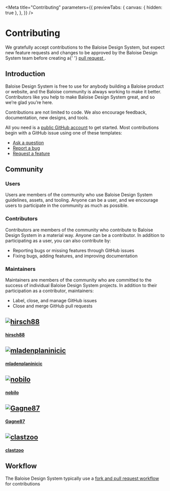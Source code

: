 
<Meta
  title="Contributing"
  parameters={{
    previewTabs: {
      canvas: { hidden: true },
    },
  }}
/>

# Contributing

<bal-doc-lead>
  We gratefully accept contributions to the Baloise Design System, but expect new feature requests and changes to be
  approved by the Baloise Design System team before creating a{' '}
  <a href="https://github.com/baloise/design-system/pulls" target="_blank">
    pull request
  </a>
  .
</bal-doc-lead>

## Introduction

Baloise Design System is free to use for anybody building a Baloise product or website, and the Baloise community is always working to make it better. Contributors like you help to make Baloise Design System great, and so we’re glad you’re here.

Contributions are not limited to code. We also encourage feedback, documentation, new designs, and tools.

All you need is a [public GitHub account](https://github.com/) to get started. Most contributions begin with a GitHub issue using one of these templates:

- [Ask a question](https://github.com/baloise-incubator/design-system/issues/new?assignees=&labels=question&template=question.md)
- [Report a bug](https://github.com/baloise-incubator/design-system/issues/new?assignees=&labels=bug&template=bug-report.md&title=)
- [Request a feature](https://github.com/baloise-incubator/design-system/issues/new?assignees=&labels=enhancement&template=feature-request.md&title=)

## Community

### Users

Users are members of the community who use Baloise Design System guidelines, assets, and tooling. Anyone can be a user, and we encourage users to participate in the community as much as possible.

### Contributors

Contributors are members of the community who contribute to Baloise Design System in a material way. Anyone can be a contributor. In addition to participating as a user, you can also contribute by:

- Reporting bugs or missing features through GitHub issues
- Fixing bugs, adding features, and improving documentation


<Description markdown={contributors} />

### Maintainers

Maintainers are members of the community who are committed to the success of individual Baloise Design System projects. In addition to their participation as a contributor, maintainers:

- Label, close, and manage GitHub issues
- Close and merge GitHub pull requests

<div class="avatars">
  <a href="https://github.com/hirsch88" target="_top" class="sbdocs sbdocs-a avatar avatar--green">
    <h2 class="sbdocs sbdocs-h2">
      <img
        src="https://avatars.githubusercontent.com/u/6384499?v=4"
        alt="hirsch88"
        class="sbdocs sbdocs-img"
        style={{ width: '80px' }}
      />
    </h2>
    <h4 class="sbdocs sbdocs-h4">hirsch88</h4>
  </a>
  <a href="https://github.com/mladenplaninicic" target="_top" class="sbdocs sbdocs-a avatar avatar--green">
    <h2 class="sbdocs sbdocs-h2">
      <img
        src="https://avatars.githubusercontent.com/u/28272339?v=4"
        alt="mladenplaninicic"
        class="sbdocs sbdocs-img"
        style={{ width: '80px' }}
      />
    </h2>
    <h4 class="sbdocs sbdocs-h4">mladenplaninicic</h4>
  </a>
  <a href="https://github.com/nobilo" target="_top" class="sbdocs sbdocs-a avatar avatar--green">
    <h2 class="sbdocs sbdocs-h2">
      <img
        src="https://avatars.githubusercontent.com/u/11984467?v=4"
        alt="nobilo"
        class="sbdocs sbdocs-img"
        style={{ width: '80px' }}
      />
    </h2>
    <h4 class="sbdocs sbdocs-h4">nobilo</h4>
  </a>
  <a href="https://github.com/Gagne87" target="_top" class="sbdocs sbdocs-a avatar avatar--green">
    <h2 class="sbdocs sbdocs-h2">
      <img
        src="https://avatars.githubusercontent.com/u/29020214?v=4"
        alt="Gagne87"
        class="sbdocs sbdocs-img"
        style={{ width: '80px' }}
      />
    </h2>
    <h4 class="sbdocs sbdocs-h4">Gagne87</h4>
  </a>
  <a href="https://github.com/clastzoo" target="_top" class="sbdocs sbdocs-a avatar avatar--green">
    <h2 class="sbdocs sbdocs-h2">
      <img
        src="https://avatars.githubusercontent.com/u/62377419?v=4"
        alt="clastzoo"
        class="sbdocs sbdocs-img"
        style={{ width: '80px' }}
      />
    </h2>
    <h4 class="sbdocs sbdocs-h4">clastzoo</h4>
  </a>
</div>

## Workflow

The Baloise Design System typically use a [fork and pull request workflow](https://docs.github.com/en/get-started/quickstart/contributing-to-projects) for contributions

<bal-doc-github link="/stories/support.stories.mdx"></bal-doc-github>
